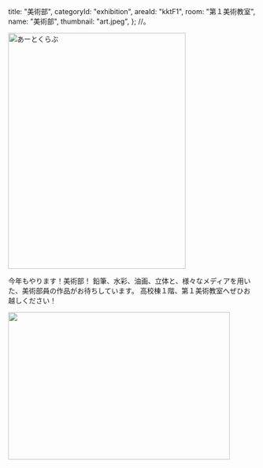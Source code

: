 
  title: "美術部",
  categoryId: "exhibition",
  areaId: "kktF1",
  room: "第１美術教室",
  name: "美術部",
  thumbnail: "art.jpeg",
}; //。

<Image src="art-sign.png" alt="あーとくらぶ" width="360" height="480" />

今年もやります！美術部！
鉛筆、水彩、油画、立体と、様々なメディアを用いた、美術部員の作品がお待ちしています。
高校棟１階、第１美術教室へぜひお越しください！

<Image src="art-room.png" alt="" width="450" height="300" />
